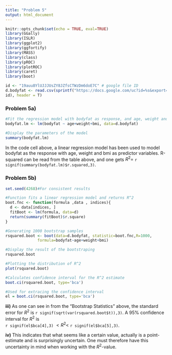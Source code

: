 ---
title: "Problem 5"
output: html_document
---


```{r setup, include=FALSE}
knitr::opts_chunk$set(echo = TRUE, eval=TRUE)
library(GGally)
library(ISLR)
library(ggplot2)
library(ggfortify)
library(MASS)
library(class)
library(pROC)
library(plotROC)
library(caret)
library(boot)
```


```{r importing_data, echo=FALSE}
id <- "19auu8YlUJJJUsZY8JZfsCTWzDm6doE7C" # google file ID
d.bodyfat <- read.csv(sprintf("https://docs.google.com/uc?id=%s&export=download",
id), header = T)
```


### Problem 5a)
```{r 5a}
#Fit the regression model with bodyfat as response, and age, weight and bmi as predictors
bodyfat.lm <- lm(bodyfat ~ age+weight+bmi, data=d.bodyfat)

#Display the parameters of the model
summary(bodyfat.lm)
```
In the code cell above, a linear regression model has been used to model bodyfat as the response with age, weight and bmi as predictor variables. R-squared can be read from the table above, and one gets $R^2=$ `r signif(summary(bodyfat.lm)$r.squared,3)`.


### Problem 5b)

```{r 5b}
set.seed(4268)#For consistent results

#Function fits a linear regression model and returns R^2
boot.fnc <- function(formula ,data , indices){
  d <- data[indices, ]
  fitBoot <- lm(formula, data=d)
  return(summary(fitBoot)$r.square)
}

#Generating 1000 bootstrap samples
rsquared.boot <- boot(data=d.bodyfat, statistic=boot.fnc,R=1000,
              formula=bodyfat~age+weight+bmi)

#Display the result of the bootstraping
rsquared.boot

#Plotting the distribution of R^2
plot(rsquared.boot)

#Calculates confidence interval for the R^2 estimate
boot.ci(rsquared.boot, type='bca')
```
```{r echo=FALSE}
#Used for extracing the confidence interval
el = boot.ci(rsquared.boot, type='bca')
```


**iii)** As one can see in from the "Bootstrap Statistics" above, the standard error for $R^2$ is `r signif(sqrt(var(rsquared.boot$t)),3)`. A $95\%$ confidence interval for $R^2$ is \
`r signif(el$bca[4],3)` $<R^2<$ `r signif(el$bca[5],3)`.


**iv)** This indicates that what seems like a certain value, actually is a point-estimate and is surprisingly uncertain. One must therefore have this uncertainty in mind  when working with the $R^2$-value.




